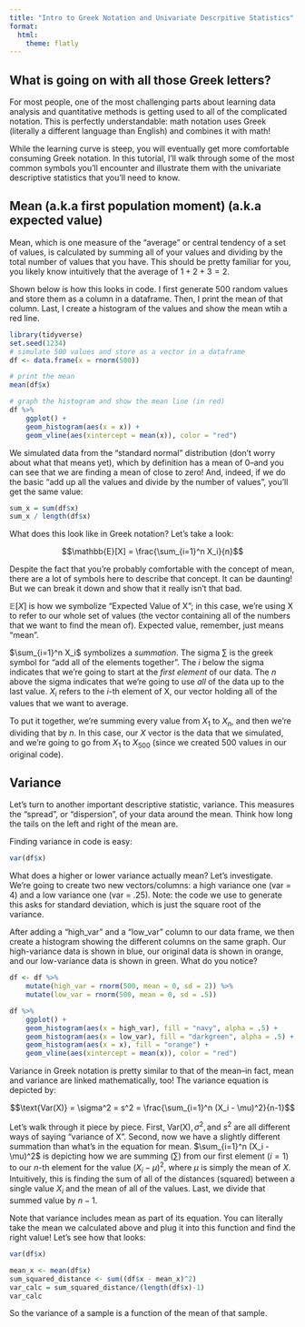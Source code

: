 ```yaml
---
title: "Intro to Greek Notation and Univariate Descrpitive Statistics"
format:
  html:
    theme: flatly
---
```


## What is going on with all those Greek letters?

For most people, one of the most challenging parts about learning data analysis and quantitative methods is getting used to all of the complicated notation. This is perfectly understandable: math notation uses Greek (literally a different language than English) and combines it with math!

While the learning curve is steep, you will eventually get more comfortable consuming Greek notation. In this tutorial, I'll walk through some of the most common symbols you'll encounter and illustrate them with the univariate descriptive statistics that you'll need to know.

## Mean (a.k.a first population moment) (a.k.a expected value)

Mean, which is one measure of the "average" or central tendency of a set of values, is calculated by summing all of your values and dividing by the total number of values that you have. This should be pretty familiar for you, you likely know intuitively that the average of $1 + 2 + 3 = 2$.

Shown below is how this looks in code. I first generate 500 random values and store them as a column in a dataframe. Then, I print the mean of that column. Last, I create a histogram of the values and show the mean wtih a red line.

```r

library(tidyverse)
set.seed(1234)
# simulate 500 values and store as a vector in a dataframe
df <- data.frame(x = rnorm(500))

# print the mean
mean(df$x)

# graph the histogram and show the mean line (in red)
df %>% 
    ggplot() + 
    geom_histogram(aes(x = x)) + 
    geom_vline(aes(xintercept = mean(x)), color = "red")

```

We simulated data from the "standard normal" distribution (don't worry about what that means yet), which by definition has a mean of 0--and you can see that we are finding a mean of close to zero! And, indeed, if we do the basic "add up all the values and divide by the number of values", you'll get the same value:

```r
sum_x = sum(df$x)
sum_x / length(df$x)
```

What does this look like in Greek notation? Let's take a look:

$$\mathbb{E}[X] = \frac{\sum_{i=1}^n X_i}{n}$$

Despite the fact that you're probably comfortable with the concept of mean, there are a lot of symbols here to describe that concept. It can be daunting! But we can break it down and show that it really isn't that bad.

$\mathbb{E}[X]$ is how we symbolize "Expected Value of X"; in this case, we're using X to refer to our whole set of values (the vector containing all of the numbers that we want to find the mean of). Expected value, remember, just means "mean".

$\sum_{i=1}^n X_i$ symbolizes a *summation*. The sigma $\sum$ is the greek symbol for "add all of the elements together". The $i$ below the sigma indicates that we're going to start at the *first element* of our data. The $n$ above the sigma indicates that we're going to use *all* of the data up to the last value. $X_i$ refers to the $i$-th element of X, our vector holding all of the values that we want to average.

To put it together, we're summing every value from $X_1$ to $X_n$, and then we're dividing that by $n$. In this case, our $X$ vector is the data that we simulated, and we're going to go from $X_1$ to $X_{500}$ (since we created 500 values in our original code).

## Variance

Let's turn to another important descriptive statistic, variance. This measures the "spread", or "dispersion", of your data around the mean. Think how long the tails on the left and right of the mean are.

Finding variance in code is easy:

```r
var(df$x)
```

What does a higher or lower variance actually mean? Let's investigate. We're going to create two new vectors/columns: a high variance one (var = 4) and a low variance one (var = .25). Note: the code we use to generate this asks for standard deviation, which is just the square root of the variance.

After adding a "high_var" and a "low_var" column to our data frame, we then create a histogram showing the different columns on the same graph. Our high-variance data is shown in blue, our original data is shown in orange, and our low-variance data is shown in green. What do you notice?

```r
df <- df %>% 
    mutate(high_var = rnorm(500, mean = 0, sd = 2)) %>% 
    mutate(low_var = rnorm(500, mean = 0, sd = .5))

df %>% 
    ggplot() + 
    geom_histogram(aes(x = high_var), fill = "navy", alpha = .5) +
    geom_histogram(aes(x = low_var), fill = "darkgreen", alpha = .5) +
    geom_histogram(aes(x = x), fill = "orange") + 
    geom_vline(aes(xintercept = mean(x)), color = "red")
```

Variance in Greek notation is pretty similar to that of the mean--in fact, mean and variance are linked mathematically, too! The variance equation is depicted by:

$$\text{Var(X)} = \sigma^2 = s^2 = \frac{\sum_{i=1}^n (X_i - \mu)^2}{n-1}$$

Let's walk through it piece by piece. First, $\text{Var(X)}, \sigma^2, \text{and } s^2$ are all different ways of saying "variance of X". Second, now we have a slightly different summation than what's in the equation for mean. $\sum_{i=1}^n (X_i - \mu)^2$ is depicting how we are summing ($\sum$) from our first element ($i=1$) to our $n$-th element for the value $(X_i - \mu)^2$, where $\mu$ is simply the mean of $X$. Intuitively, this is finding the sum of all of the distances (squared) between a single value $X_i$ and the mean of all of the values. Last, we divide that summed value by $n-1$.

Note that variance includes mean as part of its equation. You can literally take the mean we calculated above and plug it into this function and find the right value! Let's see how that looks:

```r
var(df$x)

mean_x <- mean(df$x)
sum_squared_distance <- sum((df$x - mean_x)^2)
var_calc = sum_squared_distance/(length(df$x)-1)
var_calc
```

So the variance of a sample is a function of the mean of that sample.